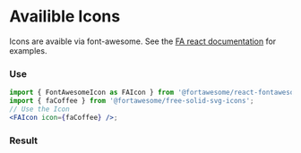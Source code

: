 
<Meta title="Icons (Font Awesome)" />

# Availible Icons

Icons are avaible via font-awesome. See the
[FA react documentation][fa-react-docs] for examples.

[fa-react-docs]: https://fontawesome.com/v5.15/how-to-use/on-the-web/using-with/react

### Use

```jsx
import { FontAwesomeIcon as FAIcon } from '@fortawesome/react-fontawesome';
import { faCoffee } from '@fortawesome/free-solid-svg-icons';
// Use the Icon
<FAIcon icon={faCoffee} />;
```

### Result

> <FAIcon icon={faCoffee} />
